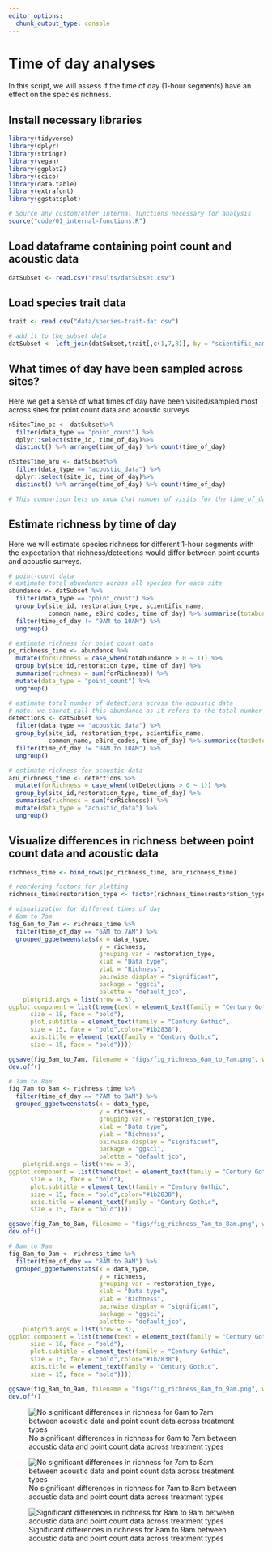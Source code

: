 ```yaml
---
editor_options: 
  chunk_output_type: console
---
```


# Time of day analyses  

In this script, we will assess if the time of day (1-hour segments) have an effect on the species richness.  

## Install necessary libraries
```r
library(tidyverse)
library(dplyr)
library(stringr)
library(vegan)
library(ggplot2)
library(scico)
library(data.table)
library(extrafont)
library(ggstatsplot)

# Source any custom/other internal functions necessary for analysis
source("code/01_internal-functions.R")
```

## Load dataframe containing point count and acoustic data
```r
datSubset <- read.csv("results/datSubset.csv")
```

## Load species trait data
```r
trait <- read.csv("data/species-trait-dat.csv")

# add it to the subset data
datSubset <- left_join(datSubset,trait[,c(1,7,8)], by = "scientific_name")
```

## What times of day have been sampled across sites?

Here we get a sense of what times of day have been visited/sampled most across sites for point count data and acoustic surveys
```r
nSitesTime_pc <- datSubset%>% 
  filter(data_type == "point_count") %>%
  dplyr::select(site_id, time_of_day)%>%
  distinct() %>% arrange(time_of_day) %>% count(time_of_day)

nSitesTime_aru <- datSubset%>% 
  filter(data_type == "acoustic_data") %>%
  dplyr::select(site_id, time_of_day)%>%
  distinct() %>% arrange(time_of_day) %>% count(time_of_day)

# This comparison lets us know that number of visits for the time_of_day - 9AM to 10AM is significantly different between acoustic data and point counts and we shall ignore this time segment when we carry out further analyses.  
```

## Estimate richness by time of day  

Here we will estimate species richness for different 1-hour segments with the expectation that richness/detections would differ between point counts and acoustic surveys.  
```r
# point-count data
# estimate total abundance across all species for each site
abundance <- datSubset %>%
  filter(data_type == "point_count") %>%
  group_by(site_id, restoration_type, scientific_name,
           common_name, eBird_codes, time_of_day) %>% summarise(totAbundance = sum(number)) %>%
  filter(time_of_day != "9AM to 10AM") %>%
  ungroup()

# estimate richness for point count data
pc_richness_time <- abundance %>%
  mutate(forRichness = case_when(totAbundance > 0 ~ 1)) %>%
  group_by(site_id,restoration_type, time_of_day) %>%
  summarise(richness = sum(forRichness)) %>%
  mutate(data_type = "point_count") %>%
  ungroup()

# estimate total number of detections across the acoustic data
# note: we cannot call this abundance as it refers to the total number of vocalizations across a 16-min period across all sites
detections <- datSubset %>%
  filter(data_type == "acoustic_data") %>%
  group_by(site_id, restoration_type, scientific_name,
           common_name, eBird_codes, time_of_day) %>% summarise(totDetections = sum(number)) %>%
  filter(time_of_day != "9AM to 10AM") %>%
  ungroup()

# estimate richness for acoustic data
aru_richness_time <- detections %>%
  mutate(forRichness = case_when(totDetections > 0 ~ 1)) %>%
  group_by(site_id,restoration_type, time_of_day) %>%
  summarise(richness = sum(forRichness)) %>%
  mutate(data_type = "acoustic_data") %>%
  ungroup()
```

## Visualize differences in richness between point count data and acoustic data
```r
richness_time <- bind_rows(pc_richness_time, aru_richness_time)

# reordering factors for plotting
richness_time$restoration_type <- factor(richness_time$restoration_type, levels = c("BM", "AR", "NR"))

# visualization for different times of day
# 6am to 7am
fig_6am_to_7am <- richness_time %>%
  filter(time_of_day == "6AM to 7AM") %>%
  grouped_ggbetweenstats(x = data_type,
                         y = richness,
                         grouping.var = restoration_type,
                         xlab = "Data type",
                         ylab = "Richness", 
                         pairwise.display = "significant",
                         package = "ggsci",
                         palette = "default_jco",
    plotgrid.args = list(nrow = 3),
ggplot.component = list(theme(text = element_text(family = "Century Gothic", size = 15, face = "bold"),plot.title = element_text(family = "Century Gothic",
      size = 18, face = "bold"),
      plot.subtitle = element_text(family = "Century Gothic", 
      size = 15, face = "bold",color="#1b2838"),
      axis.title = element_text(family = "Century Gothic",
      size = 15, face = "bold"))))

ggsave(fig_6am_to_7am, filename = "figs/fig_richness_6am_to_7am.png", width = 13, height = 14, device = png(), units = "in", dpi = 300)
dev.off() 

# 7am to 8am
fig_7am_to_8am <- richness_time %>%
  filter(time_of_day == "7AM to 8AM") %>%
  grouped_ggbetweenstats(x = data_type,
                         y = richness,
                         grouping.var = restoration_type,
                         xlab = "Data type",
                         ylab = "Richness", 
                         pairwise.display = "significant",
                         package = "ggsci",
                         palette = "default_jco",
    plotgrid.args = list(nrow = 3),
ggplot.component = list(theme(text = element_text(family = "Century Gothic", size = 15, face = "bold"),plot.title = element_text(family = "Century Gothic",
      size = 18, face = "bold"),
      plot.subtitle = element_text(family = "Century Gothic", 
      size = 15, face = "bold",color="#1b2838"),
      axis.title = element_text(family = "Century Gothic",
      size = 15, face = "bold"))))

ggsave(fig_7am_to_8am, filename = "figs/fig_richness_7am_to_8am.png", width = 13, height = 14, device = png(), units = "in", dpi = 300)
dev.off() 

# 8am to 9am
fig_8am_to_9am <- richness_time %>%
  filter(time_of_day == "8AM to 9AM") %>%
  grouped_ggbetweenstats(x = data_type,
                         y = richness,
                         grouping.var = restoration_type,
                         xlab = "Data type",
                         ylab = "Richness", 
                         pairwise.display = "significant",
                         package = "ggsci",
                         palette = "default_jco",
    plotgrid.args = list(nrow = 3),
ggplot.component = list(theme(text = element_text(family = "Century Gothic", size = 15, face = "bold"),plot.title = element_text(family = "Century Gothic",
      size = 18, face = "bold"),
      plot.subtitle = element_text(family = "Century Gothic", 
      size = 15, face = "bold",color="#1b2838"),
      axis.title = element_text(family = "Century Gothic",
      size = 15, face = "bold"))))

ggsave(fig_8am_to_9am, filename = "figs/fig_richness_8am_to_9am.png", width = 13, height = 14, device = png(), units = "in", dpi = 300)
dev.off() 
```

![No significant differences in richness for 6am to 7am between acoustic data and point count data across treatment types](figs/fig_richness_6am_to_7am.png)

![No significant differences in richness for 7am to 8am between acoustic data and point count data across treatment types](figs/fig_richness_7am_to_8am.png)

![Significant differences in richness for 8am to 9am between acoustic data and point count data across treatment types](figs/fig_richness_8am_to_9am.png)


